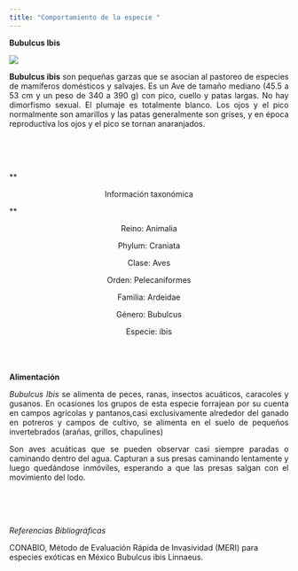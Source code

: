 ---
title: "Comportamiento de la especie "
---


**Bubulcus Ibis**

![](C:/Users/Memo10/Desktop/coris/coris_aves/imagen_coris/garza.jpg)


<p align="justify">
**Bubulcus ibis** son pequeñas garzas que se asocian al pastoreo de especies de
mamíferos domésticos y salvajes. Es un Ave de tamaño mediano (45.5 a 53 cm y un peso de 340 a 390 g) con pico, cuello y patas largas. No hay dimorfismo sexual. El plumaje es totalmente blanco. Los ojos y el pico normalmente son amarillos y las patas generalmente son grises, y en época reproductiva los ojos y el pico se tornan anaranjados.
</p>
\
\
\


**<p align="center">Información taxonómica</p>**
<p align="center">Reino: Animalia</p>
<p align="center">Phylum: Craniata</p>
<p align="center">Clase: Aves</p>
<p align="center">Orden: Pelecaniformes</p>
<p align="center">Familia: Ardeidae</p>
<p align="center">Género: Bubulcus</p>
<p align="center">Especie: ibis</p>
\
\
\
**Alimentación** 
\
<p align="justify">
*Bubulcus Ibis* se alimenta de peces, ranas, insectos acuáticos, caracoles y gusanos. En ocasiones los grupos de esta especie forrajean por su cuenta en campos agrícolas y pantanos,casi exclusivamente alrededor del ganado en potreros y campos de cultivo, se alimenta en el suelo de pequeños invertebrados (arañas, grillos, chapulines)
</p>
<p align="justify">
Son aves acuáticas que se pueden observar casi siempre paradas o caminando dentro del agua. Capturan a sus presas caminando lentamente y luego quedándose inmóviles, esperando a que las presas salgan con el movimiento del lodo.
</p>
\
\
\



*Referencias Bibliográficas * 

CONABIO, Método de Evaluación Rápida de Invasividad (MERI) para especies exóticas en México Bubulcus ibis Linnaeus.
\
